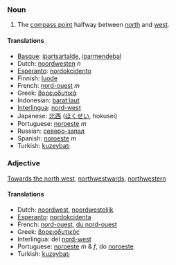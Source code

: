 ===Noun===

# The [[compass point]] halfway between [[north]] and [[west]].

====Translations====
*[[Basque]]: [[ipartsartalde]], [[iparmendebal]]
*Dutch: [[noordwesten]] ''n''
*[[Esperanto]]: [[nordokcidento]]
*Finnish: [[luode]]
*French: [[nord-ouest]] ''m''
*Greek: [[βορειοδυτικά]]
*Indonesian: [[barat laut]]
*[[Interlingua]]: [[nord-west]]
*Japanese: [[北西]] ([[ほくせい]], hokusei)
*Portuguese: [[noroeste]] ''m''
*Russian: [[северо-запад]]
*Spanish: [[noroeste]] ''m''
*Turkish: [[kuzeybatı]]

===Adjective===

[[Towards the north west]], [[northwestwards]], [[northwestern]]

====Translations====
*Dutch: [[noordwest]], [[noordwestelijk]]
*[[Esperanto]]: [[nordokcidenta]]
*French: [[nord-ouest]], [[du nord-ouest]]
*Greek: [[βορειοδυτικός]]
*Interlingua: del [[nord-west]]
*Portuguese: [[noroeste]] ''m'' & ''f'', do [[noroeste]]
*Turkish: [[kuzeybatı]]